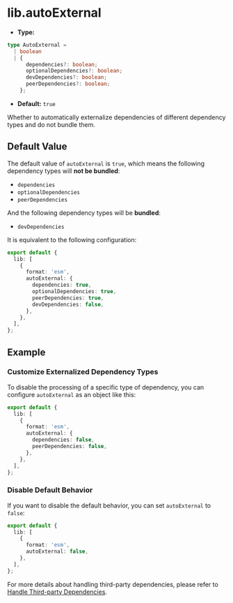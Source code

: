 # lib.autoExternal

- **Type:**

```ts
type AutoExternal =
  | boolean
  | {
      dependencies?: boolean;
      optionalDependencies?: boolean;
      devDependencies?: boolean;
      peerDependencies?: boolean;
    };
```

- **Default:** `true`

Whether to automatically externalize dependencies of different dependency types and do not bundle them.

## Default Value

The default value of `autoExternal` is `true`, which means the following dependency types will **not be bundled**:

- `dependencies`
- `optionalDependencies`
- `peerDependencies`

And the following dependency types will be **bundled**:

- `devDependencies`

It is equivalent to the following configuration:

```ts
export default {
  lib: [
    {
      format: 'esm',
      autoExternal: {
        dependencies: true,
        optionalDependencies: true,
        peerDependencies: true,
        devDependencies: false,
      },
    },
  ],
};
```

## Example

### Customize Externalized Dependency Types

To disable the processing of a specific type of dependency, you can configure `autoExternal` as an object like this:

```ts title="rslib.config.ts"
export default {
  lib: [
    {
      format: 'esm',
      autoExternal: {
        dependencies: false,
        peerDependencies: false,
      },
    },
  ],
};
```

### Disable Default Behavior

If you want to disable the default behavior, you can set `autoExternal` to `false`:

```ts title="rslib.config.ts"
export default {
  lib: [
    {
      format: 'esm',
      autoExternal: false,
    },
  ],
};
```

For more details about handling third-party dependencies, please refer to [Handle Third-party Dependencies](/guide/advanced/third-party-deps).

